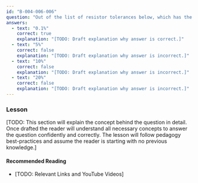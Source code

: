 ```yaml
---
id: "B-004-006-006"
question: "Out of the list of resistor tolerances below, which has the highest precision?"
answers:
  - text: "0.1%"
    correct: true
    explanation: "[TODO: Draft explanation why answer is correct.]"
  - text: "5%"
    correct: false
    explanation: "[TODO: Draft explanation why answer is incorrect.]"
  - text: "10%"
    correct: false
    explanation: "[TODO: Draft explanation why answer is incorrect.]"
  - text: "20%"
    correct: false
    explanation: "[TODO: Draft explanation why answer is incorrect.]"
---
```


### Lesson

[TODO: This section will explain the concept behind the question in detail. Once drafted the reader will understand all necessary concepts to answer the question confidently and correctly. The lesson will follow pedagogy best-practices and assume the reader is starting with no previous knowledge.]

#### Recommended Reading

- [TODO: Relevant Links and YouTube Videos]

